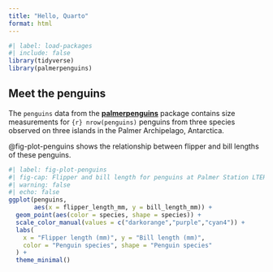 ```yaml
---
title: "Hello, Quarto"
format: html
---
```


```r
#| label: load-packages
#| include: false
library(tidyverse)
library(palmerpenguins)
```

## Meet the penguins

The `penguins` data from the [**palmerpenguins**](https://allisonhorst.github.io/palmerpenguins) package contains size measurements for `{r} nrow(penguins)` penguins from three species observed on three islands in the Palmer Archipelago, Antarctica.

@fig-plot-penguins shows the relationship between flipper and bill lengths of these penguins.

```r
#| label: fig-plot-penguins
#| fig-cap: Flipper and bill length for penguins at Palmer Station LTER
#| warning: false
#| echo: false
ggplot(penguins, 
       aes(x = flipper_length_mm, y = bill_length_mm)) +
  geom_point(aes(color = species, shape = species)) +
  scale_color_manual(values = c("darkorange","purple","cyan4")) +
  labs(
    x = "Flipper length (mm)", y = "Bill length (mm)",
    color = "Penguin species", shape = "Penguin species"
  ) +
  theme_minimal()
```
